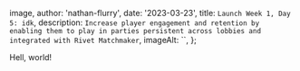 
  image,
  author: 'nathan-flurry',
  date: '2023-03-23',
  title: `Launch Week 1, Day 5: idk`,
  description: `Increase player engagement and retention by enabling them to play in parties persistent across lobbies and integrated with Rivet Matchmaker`,
  imageAlt: ``,
};


Hell, world!
      